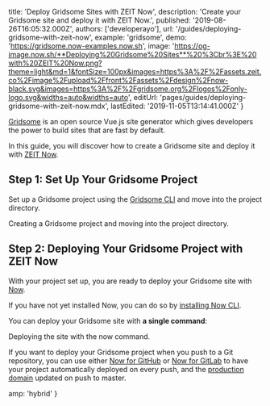 
  title: 'Deploy Gridsome Sites with ZEIT Now',
  description: 'Create your Gridsome site and deploy it with ZEIT Now.',
  published: '2019-08-26T16:05:32.000Z',
  authors: ['developerayo'],
  url: '/guides/deploying-gridsome-with-zeit-now',
  example: 'gridsome',
  demo: 'https://gridsome.now-examples.now.sh',
  image:
    'https://og-image.now.sh/**Deploying%20Gridsome%20Sites**%20%3Cbr%3E%20with%20ZEIT%20Now.png?theme=light&md=1&fontSize=100px&images=https%3A%2F%2Fassets.zeit.co%2Fimage%2Fupload%2Ffront%2Fassets%2Fdesign%2Fnow-black.svg&images=https%3A%2F%2Fgridsome.org%2Flogos%2Fonly-logo.svg&widths=auto&widths=auto',
  editUrl: 'pages/guides/deploying-gridsome-with-zeit-now.mdx',
  lastEdited: '2019-11-05T13:14:41.000Z'
}

[Gridsome](https://gridsome.org/) is an open source Vue.js site generator which gives developers the power to build sites that are fast by default.

In this guide, you will discover how to create a Gridsome site and deploy it with [ZEIT Now](/now).

## Step 1: Set Up Your Gridsome Project

Set up a Gridsome project using the [Gridsome CLI](https://gridsome.org/docs/gridsome-cli/#gridsome-cli) and move into the project directory.

<Snippet dark text="gridsome create gridsome-project && cd gridsome-project" />
<Caption>Creating a Gridsome project and moving into the project directory.</Caption>

## Step 2: Deploying Your Gridsome Project with ZEIT Now

With your project set up, you are ready to deploy your Gridsome site with [Now](/now).

If you have not yet installed Now, you can do so by [installing Now CLI](/download).

You can deploy your Gridsome site with **a single command**:

<Snippet dark text="now" />

<Caption>
  Deploying the site with the <InlineCode>now</InlineCode> command.
</Caption>

If you want to deploy your Gridsome project when you push to a Git repository, you can use either [Now for GitHub](/docs/v2/integrations/now-for-github/) or [Now for GitLab](/docs/v2/integrations/now-for-gitlab/) to have your project automatically deployed on every push, and the [production domain](https://zeit.co/docs/v2/custom-domains/#adding-a-domain) updated on push to master.


  amp: 'hybrid'
}
